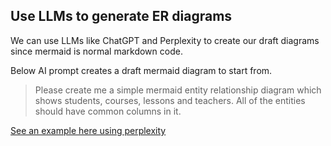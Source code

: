 ## Use LLMs to generate ER diagrams

We can use LLMs like ChatGPT and Perplexity to create our draft diagrams since mermaid is normal markdown code.


Below AI prompt creates a draft mermaid diagram to start from.

> Please create me a simple mermaid entity relationship diagram which shows students, courses, lessons and teachers. All of the entities should have common columns in it.


[See an example here using perplexity](https://www.perplexity.ai/search/please-create-me-a-simple-merm-cB.z9NOZRuiC1.0AszoIeA) 